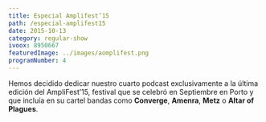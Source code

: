 ```yaml
---
title: Especial Amplifest’15
path: /especial-amplifest15
date: 2015-10-13
category: regular-show
ivoox: 8950667
featuredImage: ../images/aomplifest.png
programNumber: 4
---
```


Hemos decidido dedicar nuestro cuarto podcast exclusivamente a la última edición del AmpliFest’15, festival que se celebró en Septiembre en Porto y que incluía en su cartel bandas como **Converge**, **Amenra**, **Metz** o **Altar of Plagues**.
